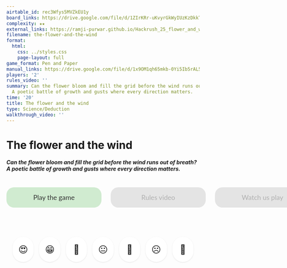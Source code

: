 ```yaml
---
airtable_id: rec3Wfys5MVZkEU1y
board_links: https://drive.google.com/file/d/1ZIrKRr-uKvyrGkWyIUzKzDkkTmNLcFnt/view?usp=sharing
complexity: ★★
external_links: https://ramji-purwar.github.io/Hackrush_25_flower_and_wind_game/
filename: the-flower-and-the-wind
format:
  html:
    css: ../styles.css
    page-layout: full
game_format: Pen and Paper
manual_links: https://drive.google.com/file/d/1x9OM1qh65mkb-0Yi5Ib5rAL54He0sDCU/view?usp=drive_link
players: '2'
rules_video: ''
summary: Can the flower bloom and fill the grid before the wind runs out of breath?
  A poetic battle of growth and gusts where every direction matters.
time: '20'
title: The flower and the wind
type: Science/Deduction
walkthrough_video: ''
---
```


# The flower and the wind

:::{.game-info-box}
:::{.game-stats}
```{=html}
<span class="tooltip-gamestats" data-tooltip="20 minutes"><i class="fas fa-clock"></i></span>
<span class="tooltip-gamestats" data-tooltip="2 players"><i class="fas fa-users"></i></span>
<span class="tooltip-gamestats" data-tooltip="Pen and Paper required"><i class="fas fa-clone"></i></span>
<span class="tooltip-gamestats" data-tooltip="★★"><i class="fas fa-star"></i></span>
```
:::
:::

:::{.game-summary}
##### Can the flower bloom and fill the grid before the wind runs out of breath? A poetic battle of growth and gusts where every direction matters.
:::

:::{.game-actions}
```{=html}
<a href="https://ramji-purwar.github.io/Hackrush_25_flower_and_wind_game/" class="btn btn-play"><i class="fa fa-gamepad"></i> Play the game</a>
<a href="#" class="btn btn-watch disabled-button"><i class="fa fa-video"></i> Rules video</a>
<a href="#" class="btn btn-watch disabled-button"><i class="fa fa-video"></i> Watch us play</a>
<a href="https://drive.google.com/file/d/1x9OM1qh65mkb-0Yi5Ib5rAL54He0sDCU/view?usp=drive_link" class="btn btn-manual"><i class="fa fa-book"></i> Read the manual</a>
<a href="https://drive.google.com/file/d/1ZIrKRr-uKvyrGkWyIUzKzDkkTmNLcFnt/view?usp=sharing" class="btn btn-board"><i class="fa fa-file-pdf"></i> Printable PDF</a>
```
:::

```{=html}
<div class="reaction-container">
	<div class="emoji" data-reaction="emoji-loved" data-tooltip="Loved it!">
		😍
	</div>
	<div class="emoji" data-reaction="emoji-enjoyed" data-tooltip="Enjoyed it">
		😁
	</div>
	<div
		class="emoji"
		data-reaction="emoji-mindblow"
		data-tooltip="Mind Blown!"
	>
		🤯
	</div>
	<div class="emoji" data-reaction="emoji-meh" data-tooltip="Meh">😐</div>
	<div class="emoji" data-reaction="emoji-confused" data-tooltip="Confused">
		🫤
	</div>
	<div
		class="emoji"
		data-reaction="emoji-notenjoyed"
		data-tooltip="Did not enjoy"
	>
		☹️
	</div>
	<div
		class="emoji"
		data-reaction="emoji-frustrated"
		data-tooltip="Got frustrated"
	>
		😤
	</div>
</div>

<style>
	.reaction-container {
		display: flex;
		justify-content: center;
		gap: 14px;
		padding: 16px;
		margin-top: 60px;
		border-radius: 12px;
		max-width: 480px;
		margin-left: auto;
		margin-right: auto;
	}

	.emoji {
		cursor: pointer;
		display: flex;
		align-items: center;
		justify-content: center;
		padding: 8px;
		border-radius: 999px;
		background-color: #fff;
		box-shadow: 0 1px 3px rgba(0, 0, 0, 0.1);
		transition: transform 0.2s ease, background-color 0.2s ease;
		font-size: 1.5rem;
		width: 50px;
		height: 50px;
		position: relative;
	}

	.emoji::after {
		content: attr(data-tooltip);
		position: absolute;
		bottom: 110%;
		left: 50%;
		transform: translateX(-50%);
		background: #333;
		color: #fff;
		padding: 4px 8px;
		border-radius: 4px;
		font-size: 0.75rem;
		white-space: nowrap;
		opacity: 0;
		pointer-events: none;
		transition: opacity 0.2s ease;
		z-index: 10;
	}

	.emoji:hover::after {
		opacity: 1;
	}

	.emoji:hover {
		background-color: #f0f0f0;
		transform: scale(1.1);
	}

	.emoji.clicked {
		animation: pop 0.3s ease;
	}

	.emoji.active-reaction {
		background-color: #d0f0ff;
		box-shadow: 0 0 0 2px #00aaff;
	}

	@keyframes pop {
		0% {
			transform: scale(1);
		}
		50% {
			transform: scale(1.3);
		}
		100% {
			transform: scale(1);
		}
	}

	/* Action buttons */
	.game-actions {
		display: flex;
		justify-content: flex-start;
		margin: 2.5rem 0;
		gap: 1.5rem;
		align-items: center;
		width: 100%;
	}

	.btn {
		padding: 1rem 1.5rem;
		border-radius: 20px;
		text-decoration: none;
		font-weight: 400;
		transition: all 0.3s ease;
		display: inline-block;
		text-align: center;
		min-width: 200px;
		font-family: "Lato", sans-serif;
		font-size: 1.1rem;
		cursor: pointer;
	}

	/* Play game button */
	.btn-play {
		background-color: #d0ebd0;
		color: #333;
		border: none;
	}
	.btn-play:hover {
		background-color: #a8d5a8;
		text-decoration: none;
	}

	/* Watch video button */
	.btn-watch {
		background-color: #d6e0ec;
		color: #333;
		border: none;
	}
	.btn-watch:hover {
		background-color: #b8c5d6;
		text-decoration: none;
	}

	/* Manual button */
	.btn-manual {
		background-color: #ebc5d0;
		color: #333;
		border: none;
	}
	.btn-manual:hover {
		background-color: #d6a8b8;
		text-decoration: none;
	}

	/* Board PDF button */
	.btn-board {
		background-color: #f1e1a0;
		color: #333;
		border: none;
	}
	.btn-board:hover {
		background-color: #e0c88a;
		text-decoration: none;
	}

	/* Hide empty buttons */
	.game-actions:empty {
		display: none;
	}

	.disabled-button {
		pointer-events: none; /* Prevent clicks */
		opacity: 0.5; /* Make it look disabled */
		background-color: #ccc; /* Grey background */
		color: #666; /* Darker text */
	}

	p {
		margin: 2rem 0;
		font-size: 1.1rem;
		line-height: 1.6;
		color: #666;
		font-family: "Droid Sans", sans-serif;
	}
</style>

<script>
	document.addEventListener("DOMContentLoaded", () => {
		const emojis = document.querySelectorAll(".emoji");
		const gameId = window.location.pathname;
		const cookieKey = `reaction-${gameId}`;

		// Cookie helpers
		function setCookie(name, value, days) {
			const d = new Date();
			d.setTime(d.getTime() + days * 24 * 60 * 60 * 1000);
			document.cookie = `${name}=${value};expires=${d.toUTCString()};path=/`;
		}

		function getCookie(name) {
			const cookies = document.cookie.split("; ");
			for (const cookie of cookies) {
				const [key, value] = cookie.split("=");
				if (key === name) return value;
			}
			return null;
		}

		function deleteCookie(name) {
			document.cookie = `${name}=; expires=Thu, 01 Jan 1970 00:00:00 UTC; path=/;`;
		}

		// Load and apply stored reaction
		const storedReaction = getCookie(cookieKey);
		emojis.forEach((emoji) => {
			if (emoji.dataset.reaction === storedReaction) {
				emoji.classList.add("active-reaction");
			}
		});

		emojis.forEach((emoji) => {
			emoji.addEventListener("click", () => {
				const clickedReaction = emoji.dataset.reaction;
				const currentReaction = getCookie(cookieKey);

				if (clickedReaction === currentReaction) {
					// Unselect
					deleteCookie(cookieKey);
					emoji.classList.remove("active-reaction");
				} else {
					// Switch reaction
					emojis.forEach((e) =>
						e.classList.remove("active-reaction")
					);
					emoji.classList.add("active-reaction");
					setCookie(cookieKey, clickedReaction, 365);
				}

				// Animate
				emoji.classList.add("clicked");
				setTimeout(() => emoji.classList.remove("clicked"), 400);

				// TODO: Send clickedReaction + gameId to backend
				// fetch("https://your-backend.com/reactions", {
				// 	method: "POST",
				//	headers: { "Content-Type": "application/json" },
				//	body: JSON.stringify({ gameId, reaction: clickedReaction })
				// });
			});
		});
	});
</script>

<script>
	document.addEventListener("DOMContentLoaded", function () {
		const typeMap = {
			"Strategy": "#fffcd4",
			"Mathematics/Probability": "#ffecdb",
			"Language/Social": "#dcf3fa",
			"Science/Deduction": "#e4f6dd",
		};

		// This value is inserted at render time by Quarto from frontmatter
		const type = "{{< meta type >}}";

		const color = typeMap[type];
		if (color) {
			document.body.style.backgroundColor = color;
		}
	});
</script>
```

